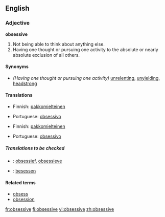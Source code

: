 ==English==

===Adjective===
'''obsessive'''

# Not being able to think about anything else.
# Having one thought or pursuing one activity to the absolute or nearly absolute exclusion of all others.

====Synonyms====
* ''(Having one thought or pursuing one activity)'' [[unrelenting]], [[unyielding]], [[headstrong]]

====Translations====
{{trans-top|Not being able to think about anything else}}
* Finnish: [[pakkomielteinen]]
{{trans-mid}}
* Portuguese: [[obsessivo]]
{{trans-bottom}}

{{trans-top|Having one thought or pursuing one activity to the absolute or nearly absolute exclusion of all others}}
* Finnish: [[pakkomielteinen]]
{{trans-mid}}
* Portuguese: [[obsessivo]]
{{trans-bottom}}

=====Translations to be checked=====
{{checktrans}}
{{top}}
* {{ttbc|Dutch}}: [[obsessief]], [[obsessieve]]
{{mid}}
* {{ttbc|German}}: [[besessen]]
{{bottom}}

====Related terms====
* [[obsess]]
* [[obsession]]

[[fr:obsessive]]
[[fi:obsessive]]
[[vi:obsessive]]
[[zh:obsessive]]